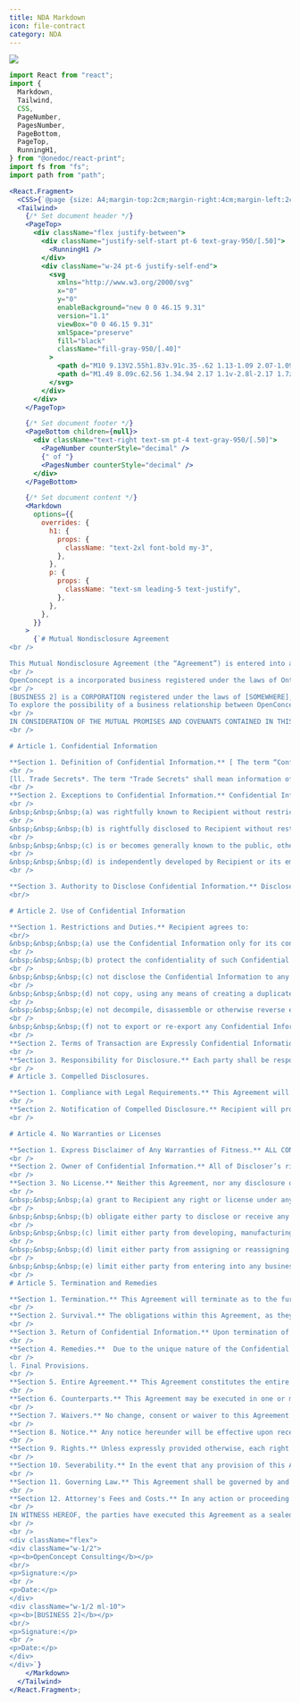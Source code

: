 ```yaml
---
title: NDA Markdown
icon: file-contract
category: NDA
---
```


<Frame type="glass"><img src="../../images/previews/ui-templates-nda-markdown-43e78aa8/document.1.jpg" style={{ maxHeight: '600px', borderRadius: "0.25rem", overflow: "hidden" }} /></Frame>

```jsx
import React from "react";
import {
  Markdown,
  Tailwind,
  CSS,
  PageNumber,
  PagesNumber,
  PageBottom,
  PageTop,
  RunningH1,
} from "@onedoc/react-print";
import fs from "fs";
import path from "path";

<React.Fragment>
  <CSS>{`@page {size: A4;margin-top:2cm;margin-right:4cm;margin-left:2cm;margin-bottom:2cm;`}</CSS>
  <Tailwind>
    {/* Set document header */}
    <PageTop>
      <div className="flex justify-between">
        <div className="justify-self-start pt-6 text-gray-950/[.50]">
          <RunningH1 />
        </div>
        <div className="w-24 pt-6 justify-self-end">
          <svg
            xmlns="http://www.w3.org/2000/svg"
            x="0"
            y="0"
            enableBackground="new 0 0 46.15 9.31"
            version="1.1"
            viewBox="0 0 46.15 9.31"
            xmlSpace="preserve"
            fill="black"
            className="fill-gray-950/[.40]"
          >
            <path d="M10 9.13V2.55h1.83v.91c.35-.62 1.13-1.09 2.07-1.09.71 0 1.32.24 1.81.71s.74 1.15.74 2.03v4.02h-1.88V5.6c0-.96-.5-1.5-1.28-1.5-.85 0-1.42.62-1.42 1.55v3.48H10zM23.84 6.48h-4.83c.23.83.83 1.24 1.79 1.24.74 0 1.43-.22 2.05-.64l.74 1.28c-.8.61-1.76.91-2.88.91-1.16 0-2.05-.34-2.67-1-.61-.66-.92-1.47-.92-2.45 0-1 .32-1.81.96-2.46.64-.66 1.48-.98 2.51-.98.97 0 1.76.3 2.39.89.62.59.94 1.39.94 2.41-.01.23-.04.5-.08.8zM19 5.13h3.09c-.18-.76-.73-1.22-1.51-1.22-.76 0-1.38.46-1.58 1.22zM29.43 0h1.88v9.13h-1.82v-.71c-.52.59-1.16.88-1.96.88-.92 0-1.69-.32-2.31-.98-.61-.66-.92-1.47-.92-2.47 0-.98.31-1.8.92-2.46.62-.66 1.39-1 2.31-1 .74 0 1.38.26 1.89.8V0zm-.39 4.6c-.31-.34-.71-.5-1.2-.5s-.89.17-1.21.5c-.31.34-.47.74-.47 1.22 0 .49.16.91.47 1.25.32.34.72.5 1.21.5s.89-.17 1.2-.5c.32-.34.48-.76.48-1.25 0-.47-.15-.88-.48-1.22zM33.03 8.31c-.66-.67-.98-1.5-.98-2.47s.32-1.8.98-2.46c.66-.67 1.51-1.01 2.55-1.01 1.04 0 1.91.34 2.57 1.01.66.66 1 1.49 1 2.46s-.34 1.8-1 2.47c-.66.66-1.52 1-2.57 1-1.04 0-1.89-.34-2.55-1zm3.74-3.68c-.32-.34-.72-.5-1.19-.5s-.86.17-1.19.5c-.32.32-.48.73-.48 1.2 0 .49.16.9.48 1.24.32.32.72.49 1.19.49s.86-.17 1.19-.49c.32-.34.49-.74.49-1.24 0-.47-.17-.88-.49-1.2zM40.5 8.31c-.65-.65-.97-1.47-.97-2.48s.32-1.83.98-2.47c.66-.65 1.5-.97 2.54-.97 1.36 0 2.55.67 3.09 1.87l-1.5.8c-.38-.62-.9-.94-1.56-.94-.49 0-.89.17-1.21.49-.32.32-.48.73-.48 1.21 0 .49.16.91.47 1.24.32.32.72.48 1.2.48.66 0 1.27-.38 1.55-.92l1.52.9c-.58 1.07-1.74 1.75-3.12 1.75-1.02 0-1.86-.32-2.51-.96zM9.26 4.7c0-1.29-.44-2.36-1.34-3.25C7.03.55 5.94.1 4.63.1c-1.3 0-2.39.45-3.29 1.35C.45 2.34 0 3.43 0 4.71c0 .37.05.72.12 1.05l4.3-3.39h2.22v6.46c.47-.22.9-.5 1.29-.88.89-.89 1.33-1.97 1.33-3.25z"></path>
            <path d="M1.49 8.09c.62.56 1.34.94 2.17 1.1v-2.8l-2.17 1.7z"></path>
          </svg>
        </div>
      </div>
    </PageTop>

    {/* Set document footer */}
    <PageBottom children={null}>
      <div className="text-right text-sm pt-4 text-gray-950/[.50]">
        <PageNumber counterStyle="decimal" />
        {" of "}
        <PagesNumber counterStyle="decimal" />
      </div>
    </PageBottom>

    {/* Set document content */}
    <Markdown
      options={{
        overrides: {
          h1: {
            props: {
              className: "text-2xl font-bold my-3",
            },
          },
          p: {
            props: {
              className: "text-sm leading-5 text-justify",
            },
          },
        },
      }}
    >
      {`# Mutual Nondisclosure Agreement  
<br />

This Mutual Nondisclosure Agreement (the “Agreement”) is entered into as of January 28, 2016 by and between OpenConcept Consulting Inc. ("OpenConcept"), and [FULL ADDRESS] [NAME 2] ("[BUSINESS 2]").  
<br />
OpenConcept is a incorporated business registered under the laws of Ontario, Canada, with an address of 571 Somerset St. West, operating in and therefore subject to the laws of Ontario, Canada, and represented by Mike Gifford.  
<br />
[BUSINESS 2] is a CORPORATION registered under the laws of [SOMEWHERE], USA, with an address of [ADDRESS 2], operating in and therefore subject to the laws of [SOMEWHERE], USA, and represented by [JOHN DOE].  <br />
To explore the possibility of a business relationship between OpenConcept and [BUSINESS 2], each party (“Discloser”) may disclose sensitive information to the other (“Recipient”).  
<br />
IN CONSIDERATION OF THE MUTUAL PROMISES AND COVENANTS CONTAINED IN THIS AGREEMENT, THE PARTIES AGREE AS FOLLOWS.  
<br />

# Article 1. Confidential Information

**Section 1. Definition of Confidential Information.** [ The term “Confidential Information” shall mean information of OpenConcept and/or [BUSINESS 2], to the extent not considered a Trade Secret under applicable law, that (i) relates to the business of OpenConcept and/or [BUSINESS 2], (ii) possesses an element of value to OpenConcept and/or [BUSINESS 2], (iii) is not generally known to OpenConcept’s and/or [BUSINESS 2]’s competitors, and (iv) would damage OpenConcept and/or [BUSINESS 2] if disclosed.] [ The term “Confidential Information” means any financial, business, legal and technical information disclosed to Recipient by or for Discloser or any of its affiliates, suppliers, customers and employees. Information includes research, development, operations, marketing, transactions, regulatory affairs, discoveries, inventions, methods, processes, articles, materials, algorithms, software, specifications, designs, drawings, data, strategies, plans, prospects, know-how and ideas, and including any copies, abstracts, summaries, analyses and other derivatives thereof.] Disclosure includes any act of transmitting the information whether previously, presently, or subsequently disclosed to recipient. For convenience, the Disclosing Party may, but is not required to, mark written Confidential Information with the legend "Confidential" or an equivalent designation, Confidential Information also includes information that by its nature would be understood by a reasonable person to be confidential.  
<br />
[ll. Trade Secrets*. The term "Trade Secrets" shall mean information of OpenConcept and/or [BUSINESS 2], and their licensors, suppliers, clients and customers which is not commonly known or available to the public and which information (i) derives actual or potential economic value from not being generally known to, and not being readily ascertainable by proper means by, other persons who can obtain economic value from its disclosure or use, and (ii) is the subject of efforts that are reasonable under the circumstances to maintain its secrecy. Trade Secrets include, but are not limited to, technical or non-technical data, formulas, patterns, compilations, programs, devices, methods, techniques, drawings, processes, financial data, financial plans, product plans, or a list of actual or potential customers or suppliers. Notwithstanding anything to the contrary contained in this definition, the Trade Secrets of either party shall not include any information provided by the Discloer to the Recevier as part of the disclosed Confidential Information.]  
<br />
**Section 2. Exceptions to Confidential Information.** Confidential Information shall not include any information that:  
<br />
&nbsp;&nbsp;&nbsp;(a) was rightfully known to Recipient without restriction before receipt from Discloser;  
<br />
&nbsp;&nbsp;&nbsp;(b) is rightfully disclosed to Recipient without restriction by a third party;  
<br />
&nbsp;&nbsp;&nbsp;(c) is or becomes generally known to the public, otherwise known as within the pulic domain,   without violation of this Agreement by Recipient; or  
<br />
&nbsp;&nbsp;&nbsp;(d) is independently developed by Recipient or its employees without access to or reliance on such information.  
<br />

**Section 3. Authority to Disclose Confidential Information.** Discloser represents and warrants to Recipient that it, and any human persons disclosing Confidential Information, are authorized to disclose any Confidential Information made available to Recipient under this Agreement. Discloser further represents and warrants to Recipient that it is not bound by the terms of any other Non-Disclosure Agreement or any other legally binding Agreement which restricts the disclosure of the Confidential Information that is or will be necessary to disclose to Recipient.  
<br/>

# Article 2. Use of Confidential Information

**Section 1. Restrictions and Duties.** Recipient agrees to:  
<br/>
&nbsp;&nbsp;&nbsp;(a) use the Confidential Information only for its consideration internally of a business relationship or transaction between the parties, and its performance in any resulting arrangement, but not for any other purpose;  
<br />
&nbsp;&nbsp;&nbsp;(b) protect the confidentiality of such Confidential Information with the same degree of care with which it protects the confidentiality of its own confidential information, and in no event with less than a reasonable degree of care to prevent any unauthorized access, use, or disclosure of the Confidential Information;  
<br />
&nbsp;&nbsp;&nbsp;(c) not disclose the Confidential Information to any third party other than Recipient’s employees and agents who have a need to know, and who have been authorized by Recipient to receive, for the permitted purpose and who have been made aware of the confidential nature of the Confidential Information and all of the restrictions in this Agreement;  
<br />
&nbsp;&nbsp;&nbsp;(d) not copy, using any means of creating a duplicate version, the Confidential Information;  
<br />
&nbsp;&nbsp;&nbsp;(e) not decompile, disassemble or otherwise reverse engineer any Confidential Information, or use any similar means to discover its underlying composition, structure, source code or trade secrets; and  
<br />
&nbsp;&nbsp;&nbsp;(f) not to export or re-export any Confidential Information or product thereof in violation of export control laws or regulations.  
<br />
**Section 2. Terms of Transaction are Expressly Confidential Information.** Both parties agree that the terms and conditions of any transaction or possible transaction between the parties, the fact that disclosures, evaluations or discussions are taking place, and the status and results thereof will also be held in confidence by both parties and not disclosed to any third party.  
<br />
**Section 3. Responsibility for Disclosure.** Each party shall be responsible for any breach of its confidentiality obligations by its respective employees and agents. Both parties agree that upon the event of an unauthorized disclosure, Recipient will indemnify the Discloser against any and all losses, damages, claims, expenses, and attorneys' fees incurred or suffered by the Discloser as a result of a material breach of this Agreement by the Recipient or its employees or agents.  
<br />
# Article 3. Compelled Disclosures.  

**Section 1. Compliance with Legal Requirements.** This Agreement will not prevent either party from complying with any law, regulation, court order or other legal requirement that purports to compel disclosure of any Confidential Information.  
<br />
**Section 2. Notification of Compelled Disclosure.** Recipient will promptly notify Discloser upon learning of any such legal requirement, and cooperate with Discloser in the exercise of its right to protect the confidentiality of the Confidential Information before any tribunal or governmental agency.  
<br />

# Article 4. No Warranties or Licenses  

**Section 1. Express Disclaimer of Any Warranties of Fitness.** ALL CONFIDENTIAL INFORMATION IS PROVIDED "AS IS". THE DISCLOSING PARTY MAKES NO WARRANTIES, EXPRESS, IMPLIED OR OTHERWISE, REGARDING NON-INFRINGEMENT OF THIRD PARTY RIGHTS OR ITS ACCURACY, COMPLETENESS OR PERFORMANCE. Both parties agree that Discloser will not be liable to Recipient for damages arising from any use of the Confidential Information, from errors, omissions or otherwise.  
<br />
**Section 2. Owner of Confidential Information.** All of Discloser’s rights in and to its Confidential Information remain the exclusive property of Discloser.  
<br />
**Section 3. No License.** Neither this Agreement, nor any disclosure of Confidential Information hereunder, will:  
<br />
&nbsp;&nbsp;&nbsp;(a) grant to Recipient any right or license under any copyright, patent, mask work, trade secret or other intellectual property right, except solely for the use expressly permitted herein;  
<br />
&nbsp;&nbsp;&nbsp;(b) obligate either party to disclose or receive any information, perform any work or enter into any agreement;  
<br />
&nbsp;&nbsp;&nbsp;(c) limit either party from developing, manufacturing or marketing products or services that may be competitive with those of the other except insofar as this Agreement limits the use and disclosure of Confidential Information;  
<br />
&nbsp;&nbsp;&nbsp;(d) limit either party from assigning or reassigning its employees in any way; or  
<br />
&nbsp;&nbsp;&nbsp;(e) limit either party from entering into any business relationship with third parties which are not the subject of or substantially related to the transaction or possible transaction between the parties.  
<br />
# Article 5. Termination and Remedies  

**Section 1. Termination.** This Agreement will terminate as to the further exchange of Confidential Information immediately upon the earlier of receipt by one party of written notice from the other or one year after the date of this Agreement.  
<br />
**Section 2. Survival.** The obligations within this Agreement, as they apply to any Confidential Information disclosed prior to the termination of this Agreement, will survive termination for a period of 5 years; *provided*, Recipient’s obligations hereunder shall survive and continue in effect thereafter with respect to any Confidential Information that is a trade secret under applicable law.  
<br />
**Section 3. Return of Confidential Information.** Upon termination of this Agreement for any reason, or upon Discloser’s request at any time, Recipient shall promptly return to Discloser all originals and any authorized copies of any Confidential Information and destroy all information, records and materials developed therefrom.  
<br />
**Section 4. Remedies.**  Due to the unique nature of the Confidential Information, the parties agree that any breach or threatened breach of this Agreement will cause not only financial harm to Discloser, but also irreparable harm for which money damages will not be an adequate remedy. Therefore, Discloser shall be entitled, in addition to any other legal or equitable remedies, to an injunction or similar equitable relief against any such breach or threatened breach without the necessity of posting any bond.  
<br />
​l. Final Provisions.  
<br />
**Section 5. Entire Agreement.** This Agreement constitutes the entire agreement, and supersedes all prior negotiations, understandings or agreements (oral or written), between the parties concerning the subject matter hereof.  
<br />
**Section 6. Counterparts.** This Agreement may be executed in one or more counterparts, each of which is an original, but taken together constituting one and the same instrument. Execution of a facsimile or electronic copy shall have the same force and effect as execution of an original, and a facsimile or electronic signature shall be deemed an original and valid signature.  
<br />
**Section 7. Waivers.** No change, consent or waiver to this Agreement will be effective unless in writing and signed by the party against which enforcement is sought. The failure of either party to enforce its rights under this Agreement at any time for any period shall not be construed as a waiver of such rights.  
<br />
**Section 8. Notice.** Any notice hereunder will be effective upon receipt and shall be given in writing, in English and delivered to the other party at its address given herein or at such other address designated by written notice.  
<br />
**Section 9. Rights.** Unless expressly provided otherwise, each right and remedy in this Agreement is in addition to any other right or remedy, at law or in equity, and the exercise of one right or remedy will not be deemed a waiver of any other right or remedy.  
<br />
**Section 10. Severability.** In the event that any provision of this Agreement shall be determined to be illegal or unenforceable, that provision will be limited or eliminated to the minimum extent necessary so that the Agreement shall otherwise remain in full force and effect and enforceable.  
<br />
**Section 11. Governing Law.** This Agreement shall be governed by and construed in accordance with the laws of the Ontario, Canada without regard to the conflicts of laws provisions thereof. Exclusive jurisdiction and venue for any action arising under this Agreement is in the federal and provincial courts having jurisdiction over OpenConcept's principal office, and both parties hereby consent to such jurisdiction and venue for this purpose.  
<br />
**Section 12. Attorney's Fees and Costs.** In any action or proceeding to enforce or interpret this Agreement, the prevailing party will be entitled to recover from the other party its costs and expenses (including reasonable attorneys' fees) incurred in connection with such action or proceeding and enforcing any judgment or order obtained.  
<br />
IN WITNESS HEREOF, the parties have executed this Agreement as a sealed instrument as of the date set forth above.  
<br />
<br />
<div className="flex">
<div className="w-1/2">
<p><b>OpenConcept Consulting</b></p>
<br/>
<p>Signature:</p> 
<br />
<p>Date:</p>
</div>
<div className="w-1/2 ml-10">
<p><b>[BUSINESS 2]</b></p>
<br/>
<p>Signature:</p> 
<br />
<p>Date:</p>
</div>
</div>`}
    </Markdown>
  </Tailwind>
</React.Fragment>;

```

